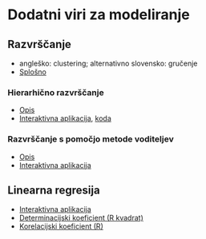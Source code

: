 # Dodatni viri za modeliranje 

## Razvrščanje
- angleško: clustering; alternativno slovensko: gručenje
- [Splošno](https://www.dmfa.si/Predavanja/Dokumenti/67/Ferligoj.pdf)

### Hierarhično razvrščanje
- [Opis](http://en.wikipedia.org/wiki/Hierarchical_clustering) 
- [Interaktivna aplikacija](https://joyofdata.shinyapps.io/hclust-shiny/), [koda](https://github.com/joyofdata/hclust-shiny)

### Razvrščanje s pomočjo metode voditeljev
- [Opis](https://en.wikipedia.org/wiki/K-means_clustering)
- [Interaktivna aplikacija](http://shiny.rstudio.com/gallery/kmeans-example.html) 

## Linearna regresija
- [Interaktivna aplikacija](https://gallery.shinyapps.io/slr_diag/)
- [Determinacijski koeficient (R kvadrat)](https://en.wikipedia.org/wiki/Coefficient_of_determination)
- [Korelacijski koeficient (R)](https://en.wikipedia.org/wiki/Pearson_correlation_coefficient)

